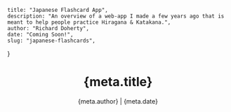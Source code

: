 
    title: "Japanese Flashcard App",
    description: "An overview of a web-app I made a few years ago that is meant to help people practice Hiragana & Katakana.",
    author: "Richard Doherty",
    date: "Coming Soon!",
    slug: "japanese-flashcards",
}

<Header />

# {meta.title}

{meta.author} | {meta.date}

<Footer />